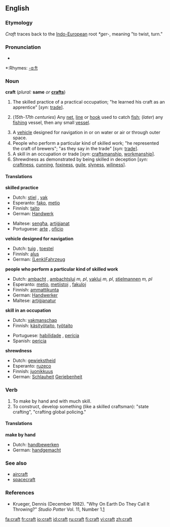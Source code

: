 ==English==
===Etymology===
''Craft'' traces back to the [[Indo-European]] root ''*ger-'', meaning "to twist, turn."

===Pronunciation===
*{{audio|en-us-craft.ogg|Audio (US)}}

*:Rhymes: [[Rhymes:English:-ɑːft|-ɑːft]]

===Noun===
'''craft''' (''plural:'' '''same''' ''or'' '''[[crafts]]''')

# The skilled practice of a practical occupation; "he learned his craft as an apprentice" [''syn:'' [[trade]]].
# {{nautical}} (''15th-17th centuries'') Any [[net]], [[line]] or [[hook]] used to catch [[fish]]; (''later'') any [[fishing]] vessel, then any small [[vessel]].
# A [[vehicle]] designed for navigation in or on water or air or through outer space.
# People who perform a particular kind of skilled work; "he represented the craft of brewers"; "as they say in the trade" [''syn:'' [[trade]]].
# A skill in an occupation or trade [''syn'': [[craftsmanship]], [[workmanship]]].
# Shrewdness as demonstrated by being skilled in deception [''syn:'' [[craftiness]], [[cunning]], [[foxiness]], [[guile]], [[slyness]], [[wiliness]]].

====Translations====
'''skilled practice'''
{{top}}
*Dutch: [[stiel]] {{m}}, [[vak]] {{n}}
*Esperanto: [[fako]], [[metio]]
*Finnish: [[taito]]
*German: [[Handwerk]]
{{mid}}
*Maltese: [[sengħa]], [[artiġjanat]]
*Portuguese: [[arte]] {{m}}, [[ofício]] {{m}}
{{bottom}}

'''vehicle designed for navigation'''
{{top}}
*Dutch: [[tuig]] {{n}}, [[toestel]] {{n}}
*Finnish: [[alus]]
*German: [[(Lenk)Fahrzeug]]
{{mid}}
{{bottom}}

'''people who perform a particular kind of skilled work'''
{{top}}
*Dutch: [[ambacht]] {{m}}, [[ambachtslui]] ''m, pl'', [[vaklui]] ''m, pl'', [[stielmannen]] ''m, pl''
*Esperanto: [[metio]], [[metiistoj]] {{p}}, [[fakuloj]] {{p}}
*Finnish: [[ammattikunta]]
*German: [[Handwerker]]
*Maltese: [[artiġjanatur]] {{m}}
{{mid}}
{{bottom}}

'''skill in an occupation'''
{{top}}
*Dutch: [[vakmanschap]]
*Finnish: [[käsityötaito]], [[työtaito]]
{{mid}}
*Portuguese: [[habilidade]] {{f}}, [[perícia]] {{f}}
*Spanish: [[pericia]] {{f}}
{{bottom}}

'''shrewdness'''
{{top}}
*Dutch: [[gewiekstheid]] {{f}}
*Esperanto: [[ruzeco]]
*Finnish: [[juonikkuus]]
*German: [[Schlauheit]] [[Geriebenheit]]
{{mid}}
{{bottom}}

===Verb===
{{en-verb}}

# To make by hand and with much skill.
# To construct, develop something (like a skilled craftsman): "state crafting", "crafting global policing."

====Translations====
'''make by hand'''
{{top}}
*Dutch: [[handbewerken]]
*German: [[handgemacht]]
{{mid}}
{{bottom}}

===See also===
*[[aircraft]]
*[[spacecraft]]

===References===
*Krueger, Dennis (December 1982). "Why On Earth Do They Call It Throwing?" ''Studio Potter'' Vol. 11, Number 1.[http://www.studiopotter.org/articles/?art=art0001]

[[fa:craft]]
[[fr:craft]]
[[io:craft]]
[[id:craft]]
[[ru:craft]]
[[fi:craft]]
[[vi:craft]]
[[zh:craft]]